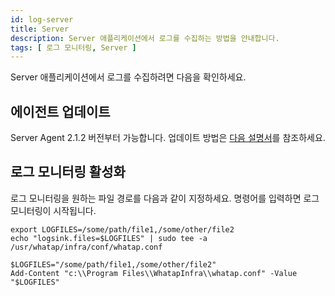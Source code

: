 ```yaml
---
id: log-server
title: Server
description: Server 애플리케이션에서 로그를 수집하는 방법을 안내합니다. 
tags: [ 로그 모니터링, Server ]
---
```

<!-- 안내 디테일 추가 필요 -->

Server 애플리케이션에서 로그를 수집하려면 다음을 확인하세요.

## 에이전트 업데이트

Server Agent 2.1.2 버전부터 가능합니다. 업데이트 방법은 [다음 설명서](../server/server-mng-update.mdx)를 참조하세요.

## 로그 모니터링 활성화

로그 모니터링을 원하는 파일 경로를 다음과 같이 지정하세요. 명령어를 입력하면 로그 모니터링이 시작됩니다.


<Tabs>
<TabItem value="linux" label="Linux" default>

```shell
export LOGFILES=/some/path/file1,/some/other/file2
echo "logsink.files=$LOGFILES" | sudo tee -a /usr/whatap/infra/conf/whatap.conf
```

</TabItem>
<TabItem value="windows" label="Windows" default>

```shell
$LOGFILES="/some/path/file1,/some/other/file2"
Add-Content "c:\\Program Files\\WhatapInfra\\whatap.conf" -Value "$LOGFILES"
```

</TabItem>
</Tabs>
